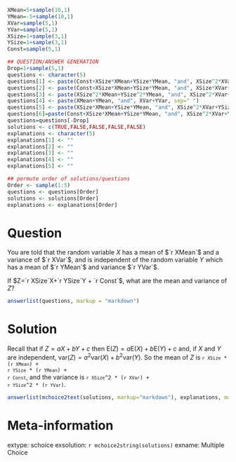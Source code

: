 ```r
XMean=5+sample(10,1)
YMean=-5+sample(10,1)
XVar=sample(5,1)
YVar=sample(5,1)
XSize=1+sample(3,1)
YSize=1+sample(3,1)
Const=sample(5,1)

## QUESTION/ANSWER GENERATION
Drop=1+sample(5,1)
questions <- character(5)
questions[1] <- paste(Const+XSize*XMean+YSize*YMean, "and", XSize^2*XVar+YSize^2*YVar, sep=" ")
questions[2] <- paste(Const+XSize*XMean+YSize*YMean, "and", XSize*XVar+YSize*YVar, sep=" ")
questions[3] <- paste(XSize^2*XMean+YSize^2*YMean, "and", XSize^2*XVar+YSize^2*YVar, sep=" ")
questions[4] <- paste(XMean+YMean, "and", XVar+YVar, sep=" ")
questions[5] <- paste(XSize*XMean+YSize*YMean, "and", XSize^2*XVar+YSize^2*YVar, sep=" ")
questions[6]=paste(Const+XSize*XMean+YSize*YMean, "and", XSize^2*XVar+YSize^2*YVar+Const, sep=" ")
questions=questions[-Drop]
solutions <- c(TRUE,FALSE,FALSE,FALSE,FALSE)
explanations <- character(5)
explanations[1] <- ""
explanations[2] <- ""
explanations[3] <- ""
explanations[4] <- ""
explanations[5] <- ""

## permute order of solutions/questions
Order <- sample(1:5)
questions <- questions[Order]
solutions <- solutions[Order]
explanations <- explanations[Order]  
```

Question
========

You are told that the random variable $X$ has a mean of $`r XMean`$ and a variance of $`r XVar`$, and is independent of the random variable $Y$ which has a mean of $`r YMean`$ and variance $`r YVar`$.

If $Z=`r XSize`X+`r YSize`Y + `r Const`$, what are the mean and variance of $Z$?

```r
answerlist(questions, markup = "markdown")
```

Solution
========

Recall that if $Z = aX + bY + c$ then $\mbox{E}(Z) = a \mbox{E}(X) + b \mbox{E}(Y) + c$ and, if $X$ and $Y$ are independent, $\mbox{var}(Z) = a^2 \mbox{var}(X) + b^2 \mbox{var}(Y)$. So the mean of $Z$ is <code>`r XSize` * (`r XMean`) + `r YSize` * (`r YMean`) + `r Const`</code>, and the variance is <code>`r XSize`^2 * (`r XVar`) + `r YSize`^2 * (`r YVar`)</code>.

```r
answerlist(mchoice2text(solutions, markup="markdown"), explanations, markup = "markdown")
```

Meta-information
================
extype: schoice
exsolution: `r mchoice2string(solutions)`
exname: Multiple Choice
